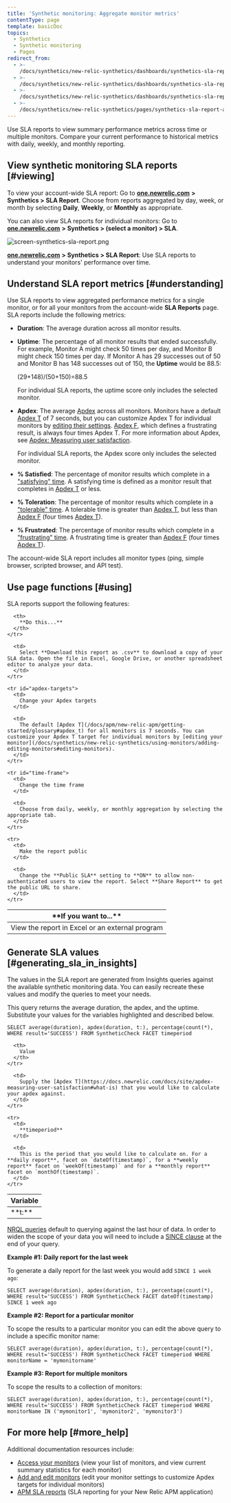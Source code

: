```yaml
---
title: 'Synthetic monitoring: Aggregate monitor metrics'
contentType: page
template: basicDoc
topics:
  - Synthetics
  - Synthetic monitoring
  - Pages
redirect_from:
  - >-
    /docs/synthetics/new-relic-synthetics/dashboards/synthetics-sla-report-dashboard-aggregate-metrics-all-monitors/
  - >-
    /docs/synthetics/new-relic-synthetics/dashboards/synthetics-sla-report-dashboard-aggregate-monitor-metrics/
  - >-
    /docs/synthetics/new-relic-synthetics/dashboards/synthetics-sla-report-aggregate-monitor-metrics/
  - >-
    /docs/synthetics/new-relic-synthetics/pages/synthetics-sla-report-aggregate-monitor-metrics/
---
```


Use SLA reports to view summary performance metrics across time or multiple monitors. Compare your current performance to historical metrics with daily, weekly, and monthly reporting.

## View synthetic monitoring SLA reports [#viewing]

To view your account-wide SLA report: Go to [**one.newrelic.com**](http://one.newrelic.com/) **> Synthetics > SLA Report**. Choose from reports aggregated by day, week, or month by selecting **Daily**, **Weekly**, or **Monthly** as appropriate.

You can also view SLA reports for individual monitors: Go to [**one.newrelic.com**](http://one.newrelic.com/) **> Synthetics > (select a monitor) > SLA**.

![screen-synthetics-sla-report.png](./images/sla-report.png "screen-synthetics-sla-report.png")

[**one.newrelic.com**](http://one.newrelic.com/) **> Synthetics > SLA Report**: Use SLA reports to understand your monitors' performance over time.

## Understand SLA report metrics [#understanding]

Use SLA reports to view aggregated performance metrics for a single monitor, or for all your monitors from the account-wide **SLA Reports** page. SLA reports include the following metrics:

* **Duration**: The average duration across all monitor results.
* **Uptime**: The percentage of all monitor results that ended successfully. For example, Monitor A might check 50 times per day, and Monitor B might check 150 times per day. If Monitor A has 29 successes out of 50 and Monitor B has 148 successes out of 150, the **Uptime** would be 88.5:

  (29+148)/(50+150)=88.5

  For individual SLA reports, the uptime score only includes the selected monitor.
* **Apdex**: The average [Apdex](/docs/apm/new-relic-apm/apdex/apdex-measuring-user-satisfaction) across all monitors. Monitors have a default [Apdex T](/docs/apm/new-relic-apm/getting-started/glossary#apdex_t) of 7 seconds, but you can customize Apdex T for individual monitors by [editing their settings](/docs/synthetics/new-relic-synthetics/using-monitors/adding-editing-monitors#editing-monitors). [Apdex F](/docs/apm/new-relic-apm/getting-started/glossary#apdex_f), which defines a frustrating result, is always four times Apdex T. For more information about Apdex, see [Apdex: Measuring user satisfaction](/docs/apm/new-relic-apm/apdex/apdex-measuring-user-satisfaction).

  For individual SLA reports, the Apdex score only includes the selected monitor.
* **% Satisfied**: The percentage of monitor results which complete in a ["satisfying" time](/docs/apm/new-relic-apm/apdex/apdex-measuring-user-satisfaction#bullet-satisfied). A satisfying time is defined as a monitor result that completes in [Apdex T](/docs/apm/new-relic-apm/getting-started/glossary#apdex_t) or less.
* **% Toleration**: The percentage of monitor results which complete in a ["tolerable" time](/docs/apm/new-relic-apm/apdex/apdex-measuring-user-satisfaction#bullet-tolerating). A tolerable time is greater than [Apdex T](/docs/apm/new-relic-apm/getting-started/glossary#apdex_t), but less than [Apdex F](/docs/apm/new-relic-apm/getting-started/glossary#apdex_f) (four times [Apdex T](/docs/apm/new-relic-apm/getting-started/glossary#apdex_t)).
* **% Frustrated**: The percentage of monitor results which complete in a ["frustrating" time](/docs/apm/new-relic-apm/apdex/apdex-measuring-user-satisfaction#bullet-tolerating). A frustrating time is greater than [Apdex F](/docs/apm/new-relic-apm/getting-started/glossary#apdex_f) (four times [Apdex T](/docs/apm/new-relic-apm/getting-started/glossary#apdex_t)).

The account-wide SLA report includes all monitor types (ping, simple browser, scripted browser, and API test).

## Use page functions [#using]

SLA reports support the following features:

<Table>
  <thead>
    <tr>
      <th width={200}>
        **If you want to...**
      </th>

      <th>
        **Do this...**
      </th>
    </tr>
  </thead>

  <tbody>
    <tr id="download-report">
      <td>
        View the report in Excel or an external program
      </td>

      <td>
        Select **Download this report as .csv** to download a copy of your SLA data. Open the file in Excel, Google Drive, or another spreadsheet editor to analyze your data.
      </td>
    </tr>

    <tr id="apdex-targets">
      <td>
        Change your Apdex targets
      </td>

      <td>
        The default [Apdex T](/docs/apm/new-relic-apm/getting-started/glossary#apdex_t) for all monitors is 7 seconds. You can customize your Apdex T target for individual monitors by [editing your monitor](/docs/synthetics/new-relic-synthetics/using-monitors/adding-editing-monitors#editing-monitors).
      </td>
    </tr>

    <tr id="time-frame">
      <td>
        Change the time frame
      </td>

      <td>
        Choose from daily, weekly, or monthly aggregation by selecting the appropriate tab.
      </td>
    </tr>

    <tr>
      <td>
        Make the report public
      </td>

      <td>
        Change the **Public SLA** setting to **ON** to allow non-authenticated users to view the report. Select **Share Report** to get the public URL to share.
      </td>
    </tr>
  </tbody>
</Table>

## Generate SLA values [#generating_sla_in_insights]

The values in the SLA report are generated from Insights queries against the available synthetic monitoring data. You can easily recreate these values and modify the queries to meet your needs.

This query returns the average duration, the apdex, and the uptime. Substitute your values for the variables highlighted and described below.

```
SELECT average(duration), apdex(duration, t:), percentage(count(*), WHERE result='SUCCESS') FROM SyntheticCheck FACET timeperiod
```

<Table>
  <thead>
    <tr>
      <th width={200}>
        Variable
      </th>

      <th>
        Value
      </th>
    </tr>
  </thead>

  <tbody>
    <tr>
      <td>
        **t:**
      </td>

      <td>
        Supply the [Apdex T](https://docs.newrelic.com/docs/site/apdex-measuring-user-satisfaction#what-is) that you would like to calculate your apdex against.
      </td>
    </tr>

    <tr>
      <td>
        **timeperiod**
      </td>

      <td>
        This is the period that you would like to calculate on. For a **daily report**, facet on `dateOf(timestamp)`, for a **weekly report** facet on `weekOf(timestamp)` and for a **monthly report** facet on `monthOf(timestamp)`.
      </td>
    </tr>
  </tbody>
</Table>

[NRQL queries](/docs/query-your-data/nrql-new-relic-query-language/get-started/introduction-nrql-new-relics-query-language) default to querying against the last hour of data. In order to widen the scope of your data you will need to include a [SINCE clause](https://docs.newrelic.com/docs/insights/new-relic-insights/using-new-relic-query-language/nrql-reference#sel-since) at the end of your query.

**Example #1: Daily report for the last week**

To generate a daily report for the last week you would add `SINCE 1 week ago`:

```
SELECT average(duration), apdex(duration, t:), percentage(count(*), WHERE result='SUCCESS') FROM SyntheticCheck FACET dateOf(timestamp) SINCE 1 week ago
```

**Example #2: Report for a particular monitor**

To scope the results to a particular monitor you can edit the above query to include a specific monitor name:

```
SELECT average(duration), apdex(duration, t:), percentage(count(*), WHERE result='SUCCESS') FROM SyntheticCheck FACET timeperiod WHERE monitorName = 'mymonitorname'
```

**Example #3: Report for multiple monitors**

To scope the results to a collection of monitors:

```
SELECT average(duration), apdex(duration, t:), percentage(count(*), WHERE result='SUCCESS') FROM SyntheticCheck FACET timeperiod WHERE monitorName IN ('mymonitor1', 'mymonitor2', 'mymonitor3')
```

## For more help [#more_help]

Additional documentation resources include:

* [Access your monitors](/docs/synthetics/new-relic-synthetics/dashboards/synthetics-monitors-dashboard-access-your-monitors) (view your list of monitors, and view current summary statistics for each monitor)
* [Add and edit monitors](/docs/synthetics/new-relic-synthetics/using-monitors/adding-editing-monitors#editing-monitors) (edit your monitor settings to customize Apdex targets for individual monitors)
* [APM SLA reports](/docs/apm/reports/service-level-agreements/apm-sla-reports-dashboard) (SLA reporting for your New Relic APM application)
